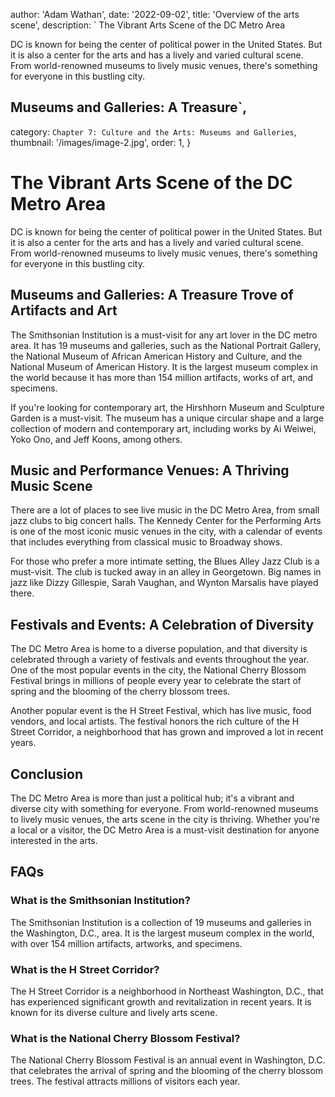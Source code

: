 
  author: 'Adam Wathan',
  date: '2022-09-02',
  title: 'Overview of the arts scene',
  description: ` The Vibrant Arts Scene of the DC Metro Area

DC is known for being the center of political power in the United States. But it is also a center for the arts and has a lively and varied cultural scene. From world-renowned museums to lively music venues, there's something for everyone in this bustling city.

## Museums and Galleries: A Treasure`,
  category: `Chapter 7: Culture and the Arts: Museums and Galleries`,
  thumbnail: '/images/image-2.jpg',
  order: 1,
}

        
# The Vibrant Arts Scene of the DC Metro Area

DC is known for being the center of political power in the United States. But it is also a center for the arts and has a lively and varied cultural scene. From world-renowned museums to lively music venues, there's something for everyone in this bustling city.

## Museums and Galleries: A Treasure Trove of Artifacts and Art

The Smithsonian Institution is a must-visit for any art lover in the DC metro area. It has 19 museums and galleries, such as the National Portrait Gallery, the National Museum of African American History and Culture, and the National Museum of American History. It is the largest museum complex in the world because it has more than 154 million artifacts, works of art, and specimens.

If you're looking for contemporary art, the Hirshhorn Museum and Sculpture Garden is a must-visit. The museum has a unique circular shape and a large collection of modern and contemporary art, including works by Ai Weiwei, Yoko Ono, and Jeff Koons, among others.

## Music and Performance Venues: A Thriving Music Scene

There are a lot of places to see live music in the DC Metro Area, from small jazz clubs to big concert halls. The Kennedy Center for the Performing Arts is one of the most iconic music venues in the city, with a calendar of events that includes everything from classical music to Broadway shows.

For those who prefer a more intimate setting, the Blues Alley Jazz Club is a must-visit. The club is tucked away in an alley in Georgetown. Big names in jazz like Dizzy Gillespie, Sarah Vaughan, and Wynton Marsalis have played there.

## Festivals and Events: A Celebration of Diversity

The DC Metro Area is home to a diverse population, and that diversity is celebrated through a variety of festivals and events throughout the year. One of the most popular events in the city, the National Cherry Blossom Festival brings in millions of people every year to celebrate the start of spring and the blooming of the cherry blossom trees.

Another popular event is the H Street Festival, which has live music, food vendors, and local artists. The festival honors the rich culture of the H Street Corridor, a neighborhood that has grown and improved a lot in recent years.

## Conclusion

The DC Metro Area is more than just a political hub; it's a vibrant and diverse city with something for everyone. From world-renowned museums to lively music venues, the arts scene in the city is thriving. Whether you're a local or a visitor, the DC Metro Area is a must-visit destination for anyone interested in the arts.

## FAQs

### What is the Smithsonian Institution?

The Smithsonian Institution is a collection of 19 museums and galleries in the Washington, D.C., area. It is the largest museum complex in the world, with over 154 million artifacts, artworks, and specimens.

### What is the H Street Corridor?

The H Street Corridor is a neighborhood in Northeast Washington, D.C., that has experienced significant growth and revitalization in recent years. It is known for its diverse culture and lively arts scene.

### What is the National Cherry Blossom Festival?

The National Cherry Blossom Festival is an annual event in Washington, D.C. that celebrates the arrival of spring and the blooming of the cherry blossom trees. The festival attracts millions of visitors each year.









        